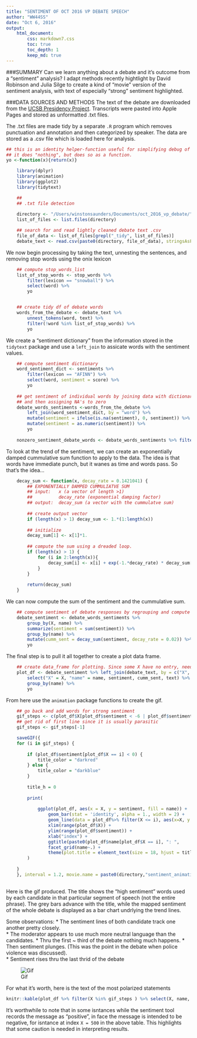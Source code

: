 ```yaml
---
title: "SENTIMENT OF OCT 2016 VP DEBATE SPEECH"
author: "WW44SS"
date: "Oct 6, 2016"
output: 
    html_document:
        css: markdown7.css
        toc: true
        toc_depth: 1
        keep_md: true
---
```



###SUMMARY
Can we learn anything about a debate and it's outcome from a "sentiment" analysis? I adapt methods recently hightlight by David Robinson and Julia Silge to create a kind of "movie" version of the sentiment analysis, with text of especially "strong" sentiment highlighted.

###DATA SOURCES AND METHODS
The text of the debate are downloaded from the [UCSB Presidency Project](http://www.presidency.ucsb.edu/debates.php). Transcripts were pasted into Apple Pages and stored as unformatted .txt files.  

The .txt files are made tidy by a separate `.R` program which removes punctuation and annotation and then categorized by speaker. The data are stored as a .csv file which is loaded here for analysis. 

```r
## this is an identity helper-function useful for simplifying debug of piped analysis steps
## it does "nothing", but does so as a function.
yo <-function(x){return(x)}

```

```r
    library(dplyr)
    library(animation)
    library(ggplot2)
    library(tidytext)
```

```r

    ## 
    ## .txt file detection
    
    directory <- "/Users/winstonsaunders/Documents/oct_2016_vp_debate/"
    list_of_files <- list.files(directory)
```


```r
    ## search for and read lightly cleaned debate text .csv
    file_of_data <- list_of_files[grepl("_tidy", list_of_files)]
    debate_text <- read.csv(paste0(directory, file_of_data), stringsAsFactors = FALSE) %>% as_data_frame
```

We now begin processing by taking the text, unnesting the sentences, and removing stop words using the onix lexicon

```r

    ## compute stop_words_list
    list_of_stop_words <- stop_words %>%
        filter(lexicon == "snowball") %>% 
        select(word) %>% 
        yo


    ## create tidy df of debate words
    words_from_the_debate <- debate_text %>%
        unnest_tokens(word, text) %>%
        filter(!word %in% list_of_stop_words) %>% 
        yo
```

We create a "sentiment dictionary" from the information stored in the `tidytext` package and use a `left_join` to assicate words with the sentiment values.

```r
    ## compute sentiment dictionary
    word_sentiment_dict <- sentiments %>%
        filter(lexicon == "AFINN") %>%
        select(word, sentiment = score) %>%
        yo
    
    ## get sentiment of individual words by joining data with dictionary using left_join
    ## and then assigning NA's to zero
    debate_words_sentiments <-words_from_the_debate %>%
        left_join(word_sentiment_dict, by = "word") %>%
        mutate(sentiment = ifelse(is.na(sentiment), 0, sentiment)) %>%
        mutate(sentiment = as.numeric(sentiment)) %>%
        yo
    
    nonzero_sentiment_debate_words <- debate_words_sentiments %>% filter(sentiment != 0)
```

To look at the trend of the sentiment, we can create an exponentially damped cummulative sum function to apply to the data. The idea is that words have immediate punch, but it wanes as time and words pass. So that's the idea...

```r
    decay_sum <- function(x, decay_rate = 0.1421041) {
        ## EXPONENTIALLY DAMPED CUMMULIATVE SUM
        ## input:   x (a vector of length >1)
        ##          decay_rate (exponential damping factor)
        ## output:  decay_sum (a vector with the cummulatve sum)
        
        ## create output vector
        if (length(x) > 1) decay_sum <- 1.*(1:length(x))
        
        ## initialize
        decay_sum[1] <- x[1]*1.
    
        ## compute the sum using a dreaded loop.
        if (length(x) > 1) {
            for (i in 2:length(x)){
                decay_sum[i] <- x[i] + exp(-1.*decay_rate) * decay_sum[i-1]
            }
        }
        
        return(decay_sum)
    }
```

We can now compute the sum of the sentiment and the cummulative sum.

```r
    ## compute sentiment of debate responses by regrouping and compute means and cumsums
    debate_sentiment <- debate_words_sentiments %>%
        group_by(X, name) %>%
        summarize(sentiment = sum(sentiment)) %>%
        group_by(name) %>%
        mutate(cumm_sent = decay_sum(sentiment, decay_rate = 0.02)) %>%
        yo
```

The final step is to pull it all together to create a plot data frame. 

```r
    ## create data_frame for plotting. Since some X have no entry, need to fix those
    plot_df <- debate_sentiment %>% left_join(debate_text, by = c("X", "name")) %>%
        select("X" = X, "name" = name, sentiment, cumm_sent, text) %>%
        group_by(name) %>%
        yo
```
From here use the `animation` package functions to create the gif.

```r
    ## go back and add words for strong sentiment
    gif_steps <- c(plot_df$X[plot_df$sentiment < -6 | plot_df$sentiment > 7 ], plot_df$X[nrow(plot_df)])
    ## get rid of first line since it is usually parasitic
    gif_steps <- gif_steps[-1]
```



```r
   

    saveGIF({
    for (i in gif_steps) {
        
        if (plot_df$sentiment[plot_df$X == i] < 0) {
            title_color = "darkred"
        } else {
            title_color = "darkblue"
        }
        
        title_h = 0
        
        print( 
           
            ggplot(plot_df, aes(x = X, y = sentiment, fill = name)) +
                geom_bar(stat = 'identity', alpha = 1., width = 2) +
                geom_line(data = plot_df%>% filter(X <= i), aes(x=X, y = 15*cumm_sent/max(abs(plot_df$cumm_sent))), size = 3, color = "grey20", alpha = 0.5) +
                xlim(range(plot_df$X)) +
                ylim(range(plot_df$sentiment)) +
                xlab("index") +
                ggtitle(paste0(plot_df$name[plot_df$X == i], ": ",                             paste(nonzero_sentiment_debate_words$word[nonzero_sentiment_debate_words$X == i] %>% unique, collapse = " "))) +
                facet_grid(name~.) +
                theme(plot.title = element_text(size = 18, hjust = title_h, color = title_color, face="bold"), legend.position = "bottom")
        ) 
        
    }
    }, interval = 1.2, movie.name = paste0(directory,"sentiment_animation2.gif"), ani.width = 700, ani.height = 450)
    
```


Here is the gif produced. The title shows the "high sentiment" words used by each candidate in that particular segment of speech (not the entire phrase). The grey bars advance with the title, while the mapped sentiment of the whole debate is displayed as a bar chart undrlying the trend lines.   
  
Some observations: 
* The sentiment lines of both candidate track one another pretty closely.  
* The moderator appears to use much more neutral language than the candidates. 
* Thru the first ~ third of the debate nothing much happens. 
* Then sentiment plunges. (This was the point in the debate when police violence was discussed).  
* Sentiment rises thru the last thrid of the debate

![Gif](/Users/winstonsaunders/Documents/oct_2016_vp_debate/sentiment_animation2.gif) 

For what it's worth, here is the text of the most polarized statements

```r
knitr::kable(plot_df %>% filter(X %in% gif_steps ) %>% select(X, name, sentiment, text), caption = "Most Positive and Negative Sentiment Phrases")

```


It's worthwhile to note that in some isntances while the sentiment tool records the message as "positive", in face the message is intended to be negative, for isntance at index `X = 500` in the above table. This highlights that some caution is needed in interpreting results. 